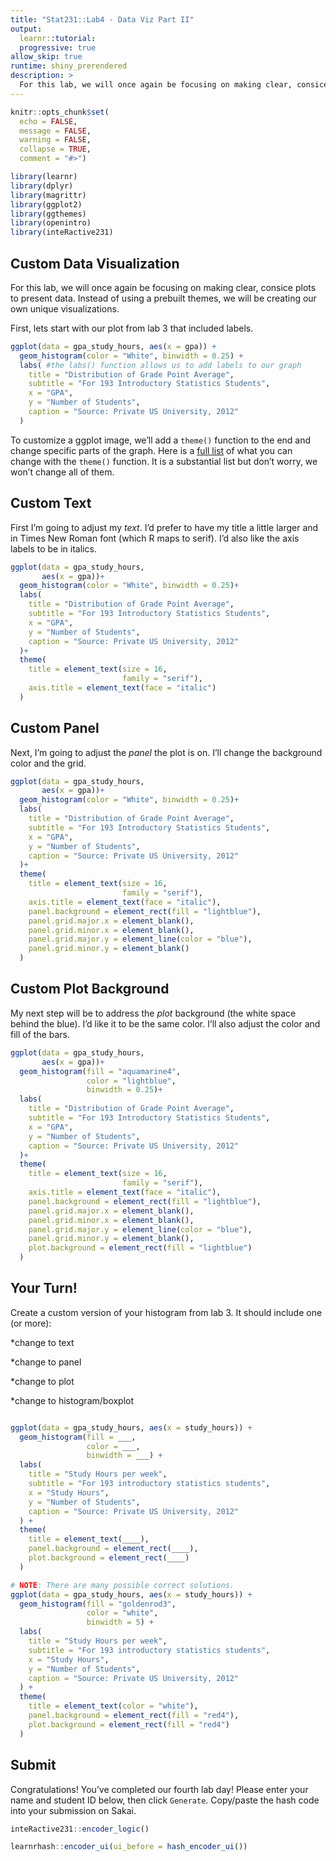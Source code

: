 ```yaml
---
title: "Stat231::Lab4 - Data Viz Part II"
output:
  learnr::tutorial:
  progressive: true
allow_skip: true
runtime: shiny_prerendered
description: >
  For this lab, we will once again be focusing on making clear, consice plots to present data. Instead of using a prebuilt themes, we will be creating our own unique visualizations. 
---
```

  
```r
knitr::opts_chunk$set(
  echo = FALSE,
  message = FALSE, 
  warning = FALSE,
  collapse = TRUE,
  comment = "#>")

library(learnr)
library(dplyr)
library(magrittr)
library(ggplot2)
library(ggthemes)
library(openintro)
library(inteRactive231)
```
## Custom Data Visualization

For this lab, we will once again be focusing on making clear, consice plots to present data. Instead of using a prebuilt themes, we will be creating our own unique visualizations. 

First, lets start with our plot from lab 3 that included labels.  

```r
ggplot(data = gpa_study_hours, aes(x = gpa)) +
  geom_histogram(color = "White", binwidth = 0.25) +
  labs( #the labs() function allows us to add labels to our graph
    title = "Distribution of Grade Point Average",
    subtitle = "For 193 Introductory Statistics Students",
    x = "GPA",
    y = "Number of Students",
    caption = "Source: Private US University, 2012"
  )
```

To customize a ggplot image, we'll add a `theme()` function to the end and change specific parts of the graph. Here is a [full list](https://ggplot2.tidyverse.org/reference/theme.html) of what you can change with the `theme()` function. It is a substantial list but don't worry, we won't change all of them.

## Custom Text

First I'm going to adjust my *text*. I'd prefer to have my title a little larger and in Times New Roman font (which R maps to serif). I'd also like the axis labels to be in italics.

```r
ggplot(data = gpa_study_hours, 
       aes(x = gpa))+
  geom_histogram(color = "White", binwidth = 0.25)+
  labs(
    title = "Distribution of Grade Point Average",
    subtitle = "For 193 Introductory Statistics Students",
    x = "GPA",
    y = "Number of Students",
    caption = "Source: Private US University, 2012"
  )+
  theme(
    title = element_text(size = 16,
                         family = "serif"),
    axis.title = element_text(face = "italic")
  )
```

## Custom Panel

Next, I'm going to adjust the *panel* the plot is on. I'll change the background color and the grid. 

```r
ggplot(data = gpa_study_hours, 
       aes(x = gpa))+
  geom_histogram(color = "White", binwidth = 0.25)+
  labs(
    title = "Distribution of Grade Point Average",
    subtitle = "For 193 Introductory Statistics Students",
    x = "GPA",
    y = "Number of Students",
    caption = "Source: Private US University, 2012"
  )+
  theme(
    title = element_text(size = 16,
                         family = "serif"),
    axis.title = element_text(face = "italic"),
    panel.background = element_rect(fill = "lightblue"), 
    panel.grid.major.x = element_blank(), 
    panel.grid.minor.x = element_blank(),
    panel.grid.major.y = element_line(color = "blue"), 
    panel.grid.minor.y = element_blank()
  )
```

## Custom Plot Background

My next step will be to address the *plot* background (the white space behind the blue). I'd like it to be the same color. I'll also adjust the color and fill of the bars. 

```r
ggplot(data = gpa_study_hours, 
       aes(x = gpa))+
  geom_histogram(fill = "aquamarine4",
                 color = "lightblue", 
                 binwidth = 0.25)+
  labs(
    title = "Distribution of Grade Point Average",
    subtitle = "For 193 Introductory Statistics Students",
    x = "GPA",
    y = "Number of Students",
    caption = "Source: Private US University, 2012"
  )+
  theme(
    title = element_text(size = 16,
                         family = "serif"),
    axis.title = element_text(face = "italic"),
    panel.background = element_rect(fill = "lightblue"), 
    panel.grid.major.x = element_blank(),
    panel.grid.minor.x = element_blank(),
    panel.grid.major.y = element_line(color = "blue"),
    panel.grid.minor.y = element_blank(),
    plot.background = element_rect(fill = "lightblue")
  )
```

## Your Turn!
Create a custom version of your histogram from lab 3. It should include one (or more): 
  
*change to text

*change to panel

*change to plot

*change to histogram/boxplot

```r

```

```r
ggplot(data = gpa_study_hours, aes(x = study_hours)) + 
  geom_histogram(fill = ___,
                 color = ___, 
                 binwidth = ___) +
  labs(
    title = "Study Hours per week", 
    subtitle = "For 193 introductory statistics students",
    x = "Study Hours",
    y = "Number of Students",
    caption = "Source: Private US University, 2012"
  ) +
  theme(
    title = element_text(____),
    panel.background = element_rect(____),
    plot.background = element_rect(____)
  )
```

```r
# NOTE: There are many possible correct solutions. 
ggplot(data = gpa_study_hours, aes(x = study_hours)) + 
  geom_histogram(fill = "goldenrod3",
                 color = "white", 
                 binwidth = 5) +
  labs(
    title = "Study Hours per week", 
    subtitle = "For 193 introductory statistics students",
    x = "Study Hours",
    y = "Number of Students",
    caption = "Source: Private US University, 2012"
  ) +
  theme(
    title = element_text(color = "white"),
    panel.background = element_rect(fill = "red4"),
    plot.background = element_rect(fill = "red4")
  )
```

## Submit

Congratulations! You've completed our fourth lab day! Please enter your name and student ID below, then click `Generate`. Copy/paste the hash code into your submission on Sakai. 

```r
inteRactive231::encoder_logic()
```

```r
learnrhash::encoder_ui(ui_before = hash_encoder_ui())
```
